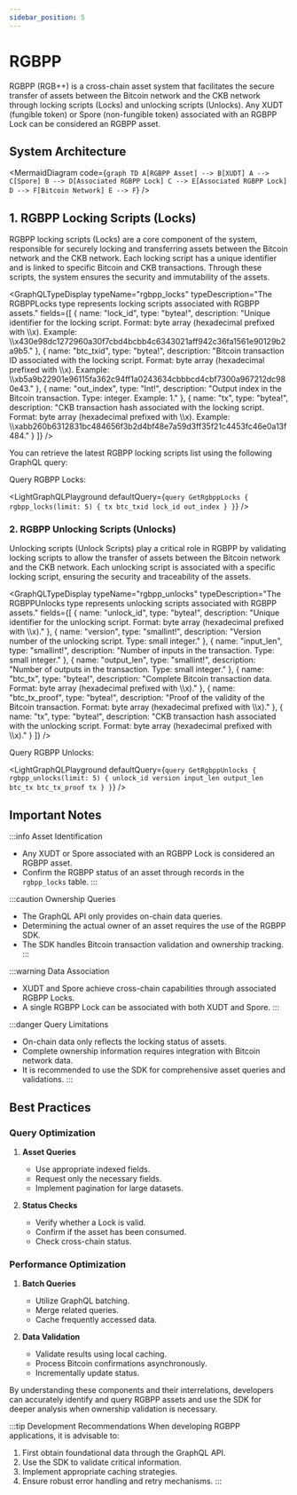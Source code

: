 ```yaml
---
sidebar_position: 5
---
```



# RGBPP

RGBPP (RGB++) is a cross-chain asset system that facilitates the secure transfer of assets between the Bitcoin network and the CKB network through locking scripts (Locks) and unlocking scripts (Unlocks). Any XUDT (fungible token) or Spore (non-fungible token) associated with an RGBPP Lock can be considered an RGBPP asset.

## System Architecture

<MermaidDiagram code={`
graph TD
    A[RGBPP Asset] --> B[XUDT]
    A --> C[Spore]
    B --> D[Associated RGBPP Lock]
    C --> E[Associated RGBPP Lock]
    D --> F[Bitcoin Network]
    E --> F
`} />

## 1. RGBPP Locking Scripts (Locks)

RGBPP locking scripts (Locks) are a core component of the system, responsible for securely locking and transferring assets between the Bitcoin network and the CKB network. Each locking script has a unique identifier and is linked to specific Bitcoin and CKB transactions. Through these scripts, the system ensures the security and immutability of the assets.

<GraphQLTypeDisplay
  typeName="rgbpp_locks"
  typeDescription="The RGBPPLocks type represents locking scripts associated with RGBPP assets."
  fields={[
    { name: "lock_id", type: "bytea!", description: "Unique identifier for the locking script. Format: byte array (hexadecimal prefixed with \\\\x). Example: \\\\x430e98dc1272960a30f7cbd4bcbb4c6343021aff942c36fa1561e90129b2a9b5." },
    { name: "btc_txid", type: "bytea!", description: "Bitcoin transaction ID associated with the locking script. Format: byte array (hexadecimal prefixed with \\\\x). Example: \\\\xb5a9b22901e96115fa362c94ff1a0243634cbbbcd4cbf7300a967212dc980e43." },
    { name: "out_index", type: "Int!", description: "Output index in the Bitcoin transaction. Type: integer. Example: 1." },
    { name: "tx", type: "bytea!", description: "CKB transaction hash associated with the locking script. Format: byte array (hexadecimal prefixed with \\\\x). Example: \\\\xabb260b6312831bc484656f3b2d4bf48e7a59d3ff35f21c4453fc46e0a13f484." }
  ]}
/>

You can retrieve the latest RGBPP locking scripts list using the following GraphQL query:

Query RGBPP Locks:

<LightGraphQLPlayground
  defaultQuery={`query GetRgbppLocks {
    rgbpp_locks(limit: 5) {
      tx
      btc_txid
      lock_id
      out_index
    }
  }`}
/>

### 2. RGBPP Unlocking Scripts (Unlocks)

Unlocking scripts (Unlock Scripts) play a critical role in RGBPP by validating locking scripts to allow the transfer of assets between the Bitcoin network and the CKB network. Each unlocking script is associated with a specific locking script, ensuring the security and traceability of the assets.

<GraphQLTypeDisplay
  typeName="rgbpp_unlocks"
  typeDescription="The RGBPPUnlocks type represents unlocking scripts associated with RGBPP assets."
  fields={[
    { name: "unlock_id", type: "bytea!", description: "Unique identifier for the unlocking script. Format: byte array (hexadecimal prefixed with \\\\x)." },
    { name: "version", type: "smallint!", description: "Version number of the unlocking script. Type: small integer." },
    { name: "input_len", type: "smallint!", description: "Number of inputs in the transaction. Type: small integer." },
    { name: "output_len", type: "smallint!", description: "Number of outputs in the transaction. Type: small integer." },
    { name: "btc_tx", type: "bytea!", description: "Complete Bitcoin transaction data. Format: byte array (hexadecimal prefixed with \\\\x)." },
    { name: "btc_tx_proof", type: "bytea!", description: "Proof of the validity of the Bitcoin transaction. Format: byte array (hexadecimal prefixed with \\\\x)." },
    { name: "tx", type: "bytea!", description: "CKB transaction hash associated with the unlocking script. Format: byte array (hexadecimal prefixed with \\\\x)." }
  ]}
/>

Query RGBPP Unlocks:

<LightGraphQLPlayground
  defaultQuery={`query GetRgbppUnlocks {
    rgbpp_unlocks(limit: 5) {
      unlock_id
      version
      input_len
      output_len
      btc_tx
      btc_tx_proof
      tx
    }
  }`}
/>

## Important Notes

:::info Asset Identification
- Any XUDT or Spore associated with an RGBPP Lock is considered an RGBPP asset.
- Confirm the RGBPP status of an asset through records in the `rgbpp_locks` table.
:::

:::caution Ownership Queries
- The GraphQL API only provides on-chain data queries.
- Determining the actual owner of an asset requires the use of the RGBPP SDK.
- The SDK handles Bitcoin transaction validation and ownership tracking.
:::

:::warning Data Association
- XUDT and Spore achieve cross-chain capabilities through associated RGBPP Locks.
- A single RGBPP Lock can be associated with both XUDT and Spore.
:::

:::danger Query Limitations
- On-chain data only reflects the locking status of assets.
- Complete ownership information requires integration with Bitcoin network data.
- It is recommended to use the SDK for comprehensive asset queries and validations.
:::

## Best Practices

### Query Optimization

1. **Asset Queries**
   - Use appropriate indexed fields.
   - Request only the necessary fields.
   - Implement pagination for large datasets.

2. **Status Checks**
   - Verify whether a Lock is valid.
   - Confirm if the asset has been consumed.
   - Check cross-chain status.

### Performance Optimization

1. **Batch Queries**
   - Utilize GraphQL batching.
   - Merge related queries.
   - Cache frequently accessed data.

2. **Data Validation**
   - Validate results using local caching.
   - Process Bitcoin confirmations asynchronously.
   - Incrementally update status.

By understanding these components and their interrelations, developers can accurately identify and query RGBPP assets and use the SDK for deeper analysis when ownership validation is necessary.

:::tip Development Recommendations
When developing RGBPP applications, it is advisable to:
1. First obtain foundational data through the GraphQL API.
2. Use the SDK to validate critical information.
3. Implement appropriate caching strategies.
4. Ensure robust error handling and retry mechanisms.
:::
